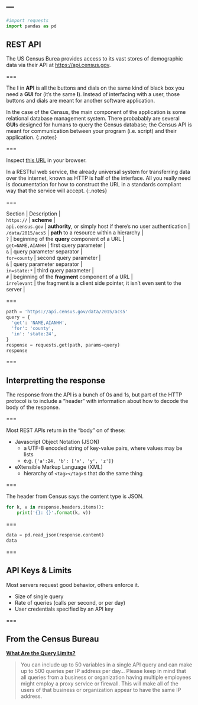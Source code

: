 ---
---

```python
#import requests
import pandas as pd
```

## REST API

The US Census Burea provides access to its vast stores of demographic
data via their API at <https://api.census.gov>.

===

The **I** in **API** is all the buttons and dials on the same kind of
black box you need a **GUI** for (it's the same **I**).  Instead of
interfacing with a user, those buttons and dials are meant for another
software application.

In the case of the Census, the main component of the application is
some relational database management system. There probabably are
several **GUI**s designed for humans to query the Census database; the
Census API is meant for communication between your program
(i.e. script) and their application.
{:.notes}

===

Inspect [this URL](https://api.census.gov/data/2015/acs5?get=NAME,AIANHH&for=county&in=state:24#irrelevant) in your browser.

In a RESTful web service, the already universal system for
transferring data over the internet, known as HTTP is half of the
interface. All you really need is documentation for how to construct
the URL in a standards compliant way that the service will accept.
{:.notes}

===

| Section           | Description                                                             |
| `https://`        | **scheme**                                                              |
| `api.census.gov`  | **authority**, or simply host if there's no user authentication         |
| `/data/2015/acs5` | **path** to a resource within a hierarchy                               |
| `?`               | beginning of the **query** component of a URL                           |
| `get=NAME,AIANHH` | first query parameter                                                   |
| `&`               | query parameter separator                                               |
| `for=county`      | second query parameter                                                  |
| `&`               | query parameter separator                                               |
| `in=state:*`      | third query parameter                                                   |
| `#`               | beginning of the **fragment** component of a URL                        |
| `irrelevant`      | the fragment is a client side pointer, it isn't even sent to the server |

===

```python
path = 'https://api.census.gov/data/2015/acs5'
query = {
  'get': 'NAME,AIANHH',
  'for': 'county',
  'in': 'state:24',
}
response = requests.get(path, params=query)
response
```

===

## Interpretting the response

The response from the API is a bunch of 0s and 1s, but part of the
HTTP protocol is to include a "header" with information about how
to decode the body of the response.

===

Most REST APIs return in the "body" on of these:

- Javascript Object Notation (JSON)
  - a UTF-8 encoded string of key-value pairs, where values may be lists
  - e.g. `{'a':24, 'b': ['x', 'y', 'z']}`
- eXtensible Markup Language (XML)
  - hierarchy of `<tag></tag>`s that do the same thing

===

The header from Census says the content type is JSON.

```python
for k, v in response.headers.items():
    print('{}: {}'.format(k, v))
```

===

```python
data = pd.read_json(response.content)
data
```

===

## API Keys & Limits

Most servers request good behavior, others enforce it.

- Size of single query
- Rate of queries (calls per second, or per day)
- User credentials specified by an API key

===

## From the Census Bureau

[**What Are the Query Limits?**](https://www.census.gov/data/developers/guidance/api-user-guide.Query_Components.html)

>You can include up to 50 variables in a single API query and can make up to 500 queries per IP address per day...
>Please keep in mind that all queries from a business or organization having multiple employees might employ a proxy service or firewall. This will make all of the users of that business or organization appear to have the same IP address.
